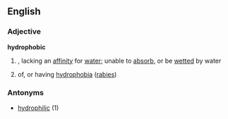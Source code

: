 ==English==
===Adjective===
'''hydrophobic'''
#{{physics}},{{chemistry}} lacking an [[affinity]] for [[water]]; unable to [[absorb]], or be [[wetted]] by water
# of, or having [[hydrophobia]] ([[rabies]])
===Antonyms===
*[[hydrophilic]] (1)